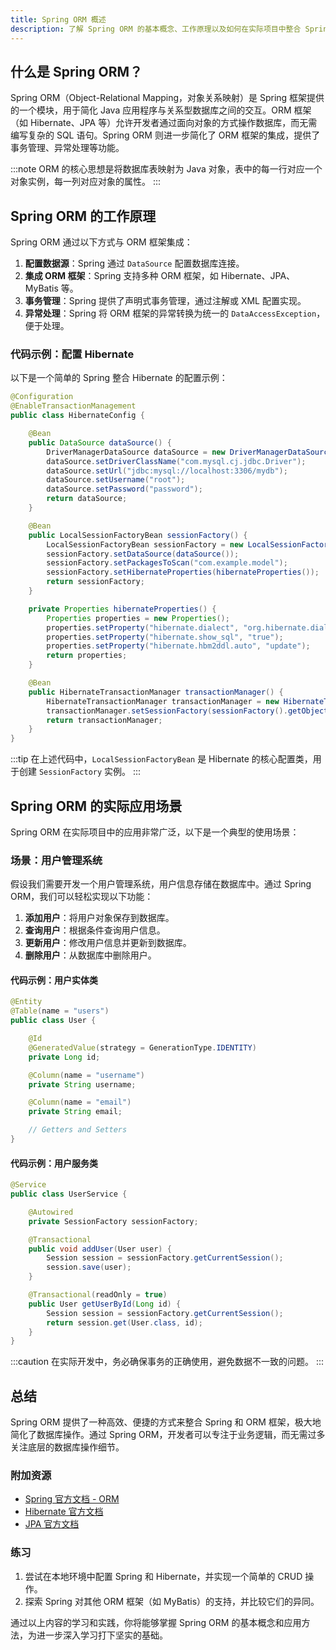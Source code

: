 ```yaml
---
title: Spring ORM 概述
description: 了解 Spring ORM 的基本概念、工作原理以及如何在实际项目中整合 Spring 和 ORM 框架。
---
```


## 什么是 Spring ORM？

Spring ORM（Object-Relational Mapping，对象关系映射）是 Spring 框架提供的一个模块，用于简化 Java 应用程序与关系型数据库之间的交互。ORM 框架（如 Hibernate、JPA 等）允许开发者通过面向对象的方式操作数据库，而无需编写复杂的 SQL 语句。Spring ORM 则进一步简化了 ORM 框架的集成，提供了事务管理、异常处理等功能。

:::note
ORM 的核心思想是将数据库表映射为 Java 对象，表中的每一行对应一个对象实例，每一列对应对象的属性。
:::

## Spring ORM 的工作原理

Spring ORM 通过以下方式与 ORM 框架集成：

1. **配置数据源**：Spring 通过 `DataSource` 配置数据库连接。
2. **集成 ORM 框架**：Spring 支持多种 ORM 框架，如 Hibernate、JPA、MyBatis 等。
3. **事务管理**：Spring 提供了声明式事务管理，通过注解或 XML 配置实现。
4. **异常处理**：Spring 将 ORM 框架的异常转换为统一的 `DataAccessException`，便于处理。

### 代码示例：配置 Hibernate

以下是一个简单的 Spring 整合 Hibernate 的配置示例：

```java
@Configuration
@EnableTransactionManagement
public class HibernateConfig {

    @Bean
    public DataSource dataSource() {
        DriverManagerDataSource dataSource = new DriverManagerDataSource();
        dataSource.setDriverClassName("com.mysql.cj.jdbc.Driver");
        dataSource.setUrl("jdbc:mysql://localhost:3306/mydb");
        dataSource.setUsername("root");
        dataSource.setPassword("password");
        return dataSource;
    }

    @Bean
    public LocalSessionFactoryBean sessionFactory() {
        LocalSessionFactoryBean sessionFactory = new LocalSessionFactoryBean();
        sessionFactory.setDataSource(dataSource());
        sessionFactory.setPackagesToScan("com.example.model");
        sessionFactory.setHibernateProperties(hibernateProperties());
        return sessionFactory;
    }

    private Properties hibernateProperties() {
        Properties properties = new Properties();
        properties.setProperty("hibernate.dialect", "org.hibernate.dialect.MySQL8Dialect");
        properties.setProperty("hibernate.show_sql", "true");
        properties.setProperty("hibernate.hbm2ddl.auto", "update");
        return properties;
    }

    @Bean
    public HibernateTransactionManager transactionManager() {
        HibernateTransactionManager transactionManager = new HibernateTransactionManager();
        transactionManager.setSessionFactory(sessionFactory().getObject());
        return transactionManager;
    }
}
```

:::tip
在上述代码中，`LocalSessionFactoryBean` 是 Hibernate 的核心配置类，用于创建 `SessionFactory` 实例。
:::

## Spring ORM 的实际应用场景

Spring ORM 在实际项目中的应用非常广泛，以下是一个典型的使用场景：

### 场景：用户管理系统

假设我们需要开发一个用户管理系统，用户信息存储在数据库中。通过 Spring ORM，我们可以轻松实现以下功能：

1. **添加用户**：将用户对象保存到数据库。
2. **查询用户**：根据条件查询用户信息。
3. **更新用户**：修改用户信息并更新到数据库。
4. **删除用户**：从数据库中删除用户。

#### 代码示例：用户实体类

```java
@Entity
@Table(name = "users")
public class User {

    @Id
    @GeneratedValue(strategy = GenerationType.IDENTITY)
    private Long id;

    @Column(name = "username")
    private String username;

    @Column(name = "email")
    private String email;

    // Getters and Setters
}
```

#### 代码示例：用户服务类

```java
@Service
public class UserService {

    @Autowired
    private SessionFactory sessionFactory;

    @Transactional
    public void addUser(User user) {
        Session session = sessionFactory.getCurrentSession();
        session.save(user);
    }

    @Transactional(readOnly = true)
    public User getUserById(Long id) {
        Session session = sessionFactory.getCurrentSession();
        return session.get(User.class, id);
    }
}
```

:::caution
在实际开发中，务必确保事务的正确使用，避免数据不一致的问题。
:::

## 总结

Spring ORM 提供了一种高效、便捷的方式来整合 Spring 和 ORM 框架，极大地简化了数据库操作。通过 Spring ORM，开发者可以专注于业务逻辑，而无需过多关注底层的数据库操作细节。

### 附加资源

- [Spring 官方文档 - ORM](https://docs.spring.io/spring-framework/docs/current/reference/html/data-access.html#orm)
- [Hibernate 官方文档](https://hibernate.org/orm/documentation/)
- [JPA 官方文档](https://jakarta.ee/specifications/persistence/)

### 练习

1. 尝试在本地环境中配置 Spring 和 Hibernate，并实现一个简单的 CRUD 操作。
2. 探索 Spring 对其他 ORM 框架（如 MyBatis）的支持，并比较它们的异同。

通过以上内容的学习和实践，你将能够掌握 Spring ORM 的基本概念和应用方法，为进一步深入学习打下坚实的基础。